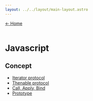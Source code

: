 ---
layout: ../../layout/main-layout.astro
---
<a href="/">← Home </a> <br /> <br />

# Javascript

## Concept

- [Iterator protocol](./javascript/iterator-protocol)
- [Thenable protocol](./javascript/thenable-protocol)
- [Call, Apply, Bind](./javascript/call-apply-bind)
- [Prototype](./javascript/prototype)
